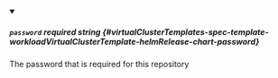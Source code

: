 
<details className="config-field" data-expandable="false" open>
<summary>

##### `password` <span className="config-field-required" data-required="false">required</span> <span className="config-field-type">string</span> <span className="config-field-default"></span> <span className="config-field-enum"></span> {#virtualClusterTemplates-spec-template-workloadVirtualClusterTemplate-helmRelease-chart-password}

The password that is required for this repository

</summary>



</details>
